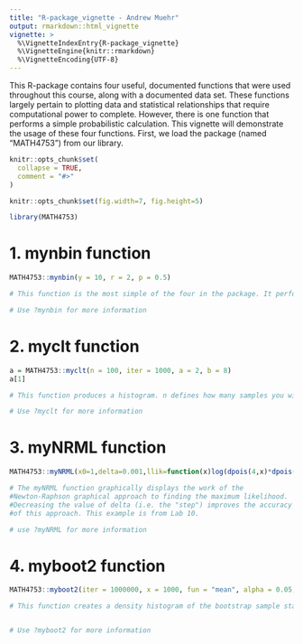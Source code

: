 ```yaml
---
title: "R-package_vignette - Andrew Muehr"
output: rmarkdown::html_vignette
vignette: >
  %\VignetteIndexEntry{R-package_vignette}
  %\VignetteEngine{knitr::rmarkdown}
  %\VignetteEncoding{UTF-8}
---
```


This R-package contains four useful, documented functions that were used throughout this course, along with a documented data set. These functions largely pertain to plotting data and statistical relationships that require computational power to complete. However, there is one function that performs a simple probabilistic calculation. This vignette will demonstrate the usage of these four functions. First, we load the package (named "MATH4753") from our library. 

```r
knitr::opts_chunk$set(
  collapse = TRUE,
  comment = "#>"
)
```

```r
knitr::opts_chunk$set(fig.width=7, fig.height=5) 
```

```r
library(MATH4753)
```

# 1. mynbin function

```r
MATH4753::mynbin(y = 10, r = 2, p = 0.5)

# This function is the most simple of the four in the package. It performs a standard binomial probability calculation, where y is the number of trials, r is the number of successes, and p is the probability of success.

# Use ?mynbin for more information 
```

# 2. myclt function

```r
a = MATH4753::myclt(n = 100, iter = 1000, a = 2, b = 8)
a[1]

# This function produces a histogram. n defines how many samples you wish to analyze, iter determines how many iterations the function will perform for n number of samples, while a and b determine the left and right bound of the n samples of the uniform distribution. 

# Use ?myclt for more information
```

# 3. myNRML function

```r
MATH4753::myNRML(x0=1,delta=0.001,llik=function(x)log(dpois(4,x)*dpois(6,x)*dpois(7,x)*dpois(6,x)*dpois(5,x)),xrange=c(0,10),parameter="param")

# The myNRML function graphically displays the work of the 
#Newton-Raphson graphical approach to finding the maximum likelihood. 
#Decreasing the value of delta (i.e. the "step") improves the accuracy 
#of this approach. This example is from Lab 10. 

# use ?myNRML for more information 
```

# 4. myboot2 function

```r
MATH4753::myboot2(iter = 1000000, x = 1000, fun = "mean", alpha = 0.05, cx = 1.5)

# This function creates a density histogram of the bootstrap sample statistics. You define the function that you wish to analyze. Increasing the value of iter will result in greater "accuracy." 


# Use ?myboot2 for more information
```
